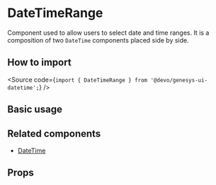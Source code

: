 

<Meta of={Stories} />

# DateTimeRange

Component used to allow users to select date and time ranges.
It is a composition of two `DateTime` components placed side by side.

## How to import

<Source code={`import { DateTimeRange } from '@devo/genesys-ui-datetime';`} />

## Basic usage

<Canvas of={Stories.Base} />

## Related components

- [DateTime](?path=/docs/components-datetime-datetime--docs)

## Props

<ArgTypes of={Stories} />
